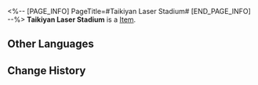 <%-- [PAGE_INFO]
PageTitle=#Taikiyan Laser Stadium#
[END_PAGE_INFO] --%>
{{Item Infobox
|id          = 33095
|image       = Item Taikiyan Laser Stadium.png
|type        = 
|invCategory = Relics
|rarity      = 2
|effect      = 
|description = The plane encapsulates the most advanced arena on Planet Taikiyan &mdash; the Taikiyan Stadium. The atmosphere is lively both inside and outside the dome as flags wave in the air. With all eyes on the arena, an exciting game of Roboball is about to kick off.
|source1     = [[Simulated Universe]]: World 7 - Immersion Device Redemption
}}
'''Taikiyan Laser Stadium''' is a [[Item]].

==Other Languages==
{{Other Languages
|en   = Taikiyan Laser Stadium
|zhs  = 泰科铵的镭射球场
|zht  = 泰科銨的雷射球場
|ja   = タイキヤンのレーザー球場
|ko   = 타이키얀 레이저 구장
|es   = Estadio láser de Taikiyan
|fr   = Stade laser de Taikiyan
|ru   = Лазерный стадион Тайкияна
|th   = Taikiyan Laser Stadium
|vi   = Sân Vận Động Laser Taikiyan
|de   = Laser-Stadion auf Taikiyan
|id   = Taikiyan Laser Stadium
|pt   = Estádio Laser de Taikiyan
}}

==Change History==
{{Change History|1.2}}